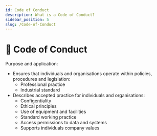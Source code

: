 ```yaml
---
id: Code of Conduct
description: What is a Code of Conduct?
sidebar_position: 5
slug: /Code-of-Conduct
---
```


# 📜 Code of Conduct


Purpose and application:
- Ensures that individuals and organisations operate within policies, procedures and legislation:
  - Professional practice
  - Industrial standard
- Describes accepted practice for individuals and organisations:
  - Configentiality
  - Ethical principles
  - Use of equipment and facilities
  - Standard working practice
  - Access permissions to data and systems
  - Supports individuals company values
